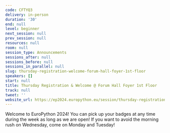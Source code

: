 ```yaml
---
code: CFTYQ3
delivery: in-person
duration: '30'
end: null
level: beginner
next_session: null
prev_session: null
resources: null
room: null
session_type: Announcements
sessions_after: null
sessions_before: null
sessions_in_parallel: null
slug: thursday-registration-welcome-forum-hall-foyer-1st-floor
speakers: []
start: null
title: Thursday Registration & Welcome @ Forum Hall Foyer 1st Floor
track: null
tweet: ''
website_url: https://ep2024.europython.eu/session/thursday-registration-welcome-forum-hall-foyer-1st-floor
---
```


Welcome to EuroPython 2024! You can pick up your badges at any time during the week as long as we are open! If you want to avoid the morning rush on Wednesday, come on Monday and Tuesday!
